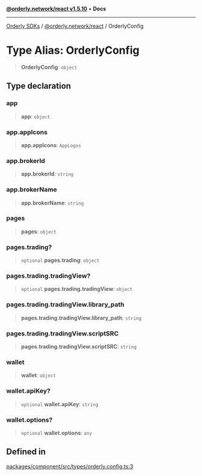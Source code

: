 [**@orderly.network/react v1.5.10**](/sdks/tech-doc/@orderly.network/react/README) • **Docs**

***

[Orderly SDKs](/sdks/tech-doc/packages) / [@orderly.network/react](/sdks/tech-doc/@orderly.network/react/README) / OrderlyConfig

# Type Alias: OrderlyConfig

> **OrderlyConfig**: `object`

## Type declaration

### app

> **app**: `object`

### app.appIcons

> **app.appIcons**: `AppLogos`

### app.brokerId

> **app.brokerId**: `string`

### app.brokerName

> **app.brokerName**: `string`

### pages

> **pages**: `object`

### pages.trading?

> `optional` **pages.trading**: `object`

### pages.trading.tradingView?

> `optional` **pages.trading.tradingView**: `object`

### pages.trading.tradingView.library\_path

> **pages.trading.tradingView.library\_path**: `string`

### pages.trading.tradingView.scriptSRC

> **pages.trading.tradingView.scriptSRC**: `string`

### wallet

> **wallet**: `object`

### wallet.apiKey?

> `optional` **wallet.apiKey**: `string`

### wallet.options?

> `optional` **wallet.options**: `any`

## Defined in

[packages/component/src/types/orderly.config.ts:3](https://github.com/OrderlyNetwork/js-sdk/blob/554ae704783e3b83c40bb234a899e8f02987d9b6/packages/component/src/types/orderly.config.ts#L3)
